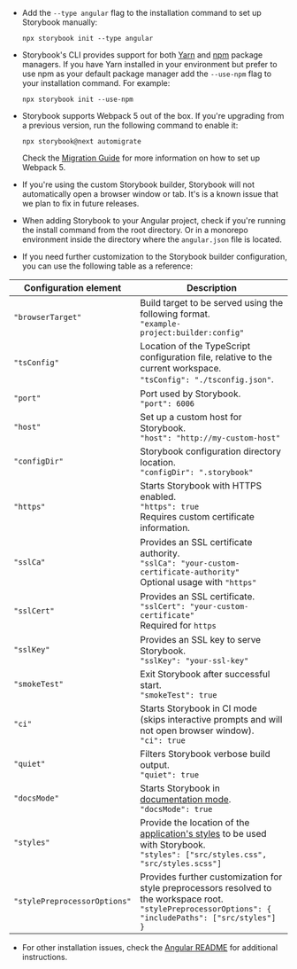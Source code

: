- Add the `--type angular` flag to the installation command to set up Storybook manually:

  ```shell
  npx storybook init --type angular
  ```

- Storybook's CLI provides support for both [Yarn](https://yarnpkg.com/) and [npm](https://www.npmjs.com/) package managers. If you have Yarn installed in your environment but prefer to use npm as your default package manager add the `--use-npm` flag to your installation command. For example:

  ```shell
  npx storybook init --use-npm
  ```

- Storybook supports Webpack 5 out of the box. If you're upgrading from a previous version, run the following command to enable it:

  ```shell
  npx storybook@next automigrate
  ```

  Check the [Migration Guide](https://github.com/storybookjs/storybook/blob/next/MIGRATION.md#automigrate) for more information on how to set up Webpack 5.

- If you're using the custom Storybook builder, Storybook will not automatically open a browser window or tab. It's is a known issue that we plan to fix in future releases.

- When adding Storybook to your Angular project, check if you're running the install command from the root directory. Or in a monorepo environment inside the directory where the `angular.json` file is located.

- If you need further customization to the Storybook builder configuration, you can use the following table as a reference:

| Configuration element        | Description                                                                                                                                                                                        |
| ---------------------------- | -------------------------------------------------------------------------------------------------------------------------------------------------------------------------------------------------- |
| `"browserTarget"`            | Build target to be served using the following format. <br/> `"example-project:builder:config"`                                                                                                     |
| `"tsConfig"`                 | Location of the TypeScript configuration file, relative to the current workspace. <br/> `"tsConfig": "./tsconfig.json"`.                                                                           |
| `"port"`                     | Port used by Storybook. <br/> `"port": 6006`                                                                                                                                                       |
| `"host"`                     | Set up a custom host for Storybook. <br/> `"host": "http://my-custom-host"`                                                                                                                        |
| `"configDir"`                | Storybook configuration directory location. <br/> `"configDir": ".storybook"`                                                                                                                      |
| `"https"`                    | Starts Storybook with HTTPS enabled. <br/> `"https": true` <br/> Requires custom certificate information.                                                                                          |
| `"sslCa"`                    | Provides an SSL certificate authority. <br/> `"sslCa": "your-custom-certificate-authority"` <br/> Optional usage with `"https"`                                                                    |
| `"sslCert"`                  | Provides an SSL certificate. <br/> `"sslCert": "your-custom-certificate"` <br/> Required for `https`                                                                                               |
| `"sslKey"`                   | Provides an SSL key to serve Storybook. <br/> `"sslKey": "your-ssl-key"`                                                                                                                           |
| `"smokeTest"`                | Exit Storybook after successful start. <br/> `"smokeTest": true`                                                                                                                                   |
| `"ci"`                       | Starts Storybook in CI mode (skips interactive prompts and will not open browser window). <br/> `"ci": true`                                                                                       |
| `"quiet"`                    | Filters Storybook verbose build output. <br/> `"quiet": true`                                                                                                                                      |
| `"docsMode"`                 | Starts Storybook in [documentation mode](../writing-docs/build-documentation.mdx#preview-storybooks-documentation). <br/> `"docsMode": true`                                                       |
| `"styles"`                   | Provide the location of the [application's styles](../configure/styling-and-css.mdx#importing-css-files) to be used with Storybook. <br/> `"styles": ["src/styles.css", "src/styles.scss"]` <br/>  |
| `"stylePreprocessorOptions"` | Provides further customization for style preprocessors resolved to the workspace root. <br/> `"stylePreprocessorOptions": { "includePaths": ["src/styles"] }`                                      |

- For other installation issues, check the [Angular README](../../app/angular/README.md) for additional instructions.